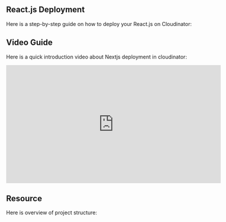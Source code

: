 
## <span className="text-purple-700 font-bold">React.js Deployment</span>

Here is a step-by-step guide on how to deploy your React.js on Cloudinator: 

<ReactjsDeployGuide />

## <span className="text-purple-700 font-bold">Video Guide</span>

Here is a quick introduction video about Nextjs deployment in cloudinator:

<div style={{ display: 'flex', justifyContent: 'center', margin: '20px 0' }}>
  <iframe
    width="580"
    height="320"
    src="https://www.youtube.com/embed/PY-U1k98bS8?si=3krRKEkq_ChTI8XI"
    frameBorder="0"
    allow="accelerometer; autoplay; clipboard-write; encrypted-media; gyroscope; picture-in-picture"
    allowFullScreen
    style={{ border: '1px solid #ccc', borderRadius: '8px' }}
  ></iframe>
</div>

## <span className="text-purple-700 font-bold">Resource</span>

Here is overview of project structure:

<div className="p-4">
  <ReactjsGitHubLink 
    repoUrl="https://github.com/VathanakSol/basic-react.git" 
    repoName="basic-reactjs"
  />
</div>
